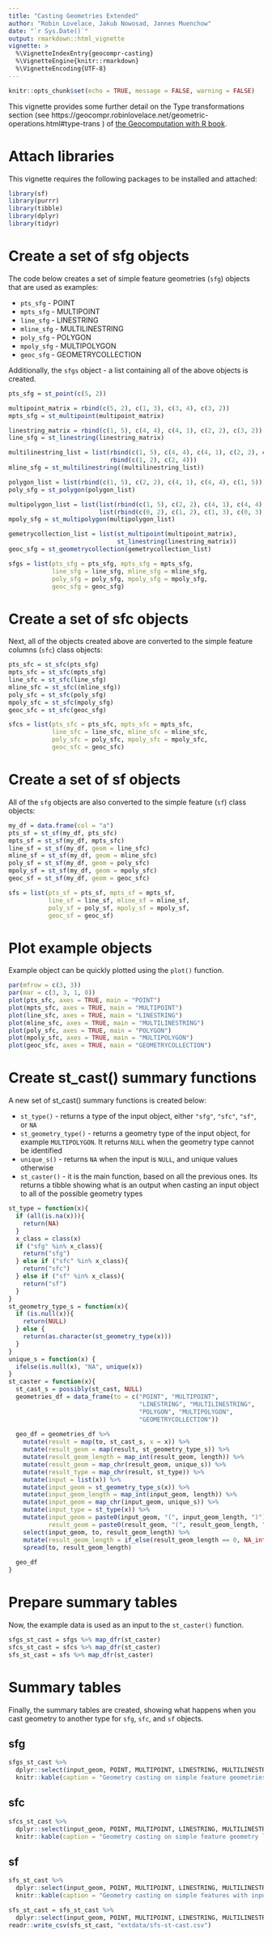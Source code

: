 ```yaml
---
title: "Casting Geometries Extended"
author: "Robin Lovelace, Jakub Nowosad, Jannes Muenchow"
date: "`r Sys.Date()`"
output: rmarkdown::html_vignette
vignette: >
  %\VignetteIndexEntry{geocompr-casting}
  %\VignetteEngine{knitr::rmarkdown}
  %\VignetteEncoding{UTF-8}
---
```


```r
knitr::opts_chunk$set(echo = TRUE, message = FALSE, warning = FALSE)
```

This vignette provides some further detail on the Type transformations section (see https://geocompr.robinlovelace.net/geometric-operations.html#type-trans ) of [the Geocomputation with R book](https://geocompr.github.io/).

# Attach libraries

This vignette requires the following packages to be installed and attached:

```r
library(sf)
library(purrr)
library(tibble)
library(dplyr)
library(tidyr)
```

# Create a set of sfg objects

The code below creates a set of simple feature geometries (`sfg`) objects that are used as examples:

- `pts_sfg` - POINT
- `mpts_sfg` - MULTIPOINT
- `line_sfg` - LINESTRING
- `mline_sfg` - MULTILINESTRING
- `poly_sfg` - POLYGON
- `mpoly_sfg` - MULTIPOLYGON
- `geoc_sfg` - GEOMETRYCOLLECTION

Additionally, the `sfgs` object - a list containing all of the above objects is created.

```r
pts_sfg = st_point(c(5, 2))

multipoint_matrix = rbind(c(5, 2), c(1, 3), c(3, 4), c(3, 2))
mpts_sfg = st_multipoint(multipoint_matrix)

linestring_matrix = rbind(c(1, 5), c(4, 4), c(4, 1), c(2, 2), c(3, 2))
line_sfg = st_linestring(linestring_matrix)

multilinestring_list = list(rbind(c(1, 5), c(4, 4), c(4, 1), c(2, 2), c(3, 2)), 
                            rbind(c(1, 2), c(2, 4)))
mline_sfg = st_multilinestring((multilinestring_list))

polygon_list = list(rbind(c(1, 5), c(2, 2), c(4, 1), c(4, 4), c(1, 5)))
poly_sfg = st_polygon(polygon_list)

multipolygon_list = list(list(rbind(c(1, 5), c(2, 2), c(4, 1), c(4, 4), c(1, 5))),
                         list(rbind(c(0, 2), c(1, 2), c(1, 3), c(0, 3), c(0, 2))))
mpoly_sfg = st_multipolygon(multipolygon_list)

gemetrycollection_list = list(st_multipoint(multipoint_matrix),
                              st_linestring(linestring_matrix))
geoc_sfg = st_geometrycollection(gemetrycollection_list)

sfgs = list(pts_sfg = pts_sfg, mpts_sfg = mpts_sfg,
            line_sfg = line_sfg, mline_sfg = mline_sfg, 
            poly_sfg = poly_sfg, mpoly_sfg = mpoly_sfg,
            geoc_sfg = geoc_sfg)
```

# Create a set of sfc objects

Next, all of the objects created above are converted to the simple feature columns (`sfc`) class objects:

```r
pts_sfc = st_sfc(pts_sfg)
mpts_sfc = st_sfc(mpts_sfg)
line_sfc = st_sfc(line_sfg)
mline_sfc = st_sfc((mline_sfg))
poly_sfc = st_sfc(poly_sfg)
mpoly_sfc = st_sfc(mpoly_sfg)
geoc_sfc = st_sfc(geoc_sfg)

sfcs = list(pts_sfc = pts_sfc, mpts_sfc = mpts_sfc,
            line_sfc = line_sfc, mline_sfc = mline_sfc, 
            poly_sfc = poly_sfc, mpoly_sfc = mpoly_sfc,
            geoc_sfc = geoc_sfc)
```

# Create a set of sf objects

All of the `sfg` objects are also converted to the simple feature (`sf`) class objects:

```r
my_df = data.frame(col = "a")
pts_sf = st_sf(my_df, pts_sfc)
mpts_sf = st_sf(my_df, mpts_sfc)
line_sf = st_sf(my_df, geom = line_sfc)
mline_sf = st_sf(my_df, geom = mline_sfc)
poly_sf = st_sf(my_df, geom = poly_sfc)
mpoly_sf = st_sf(my_df, geom = mpoly_sfc)
geoc_sf = st_sf(my_df, geom = geoc_sfc)

sfs = list(pts_sf = pts_sf, mpts_sf = mpts_sf,
           line_sf = line_sf, mline_sf = mline_sf, 
           poly_sf = poly_sf, mpoly_sf = mpoly_sf,
           geoc_sf = geoc_sf)
```

# Plot example objects

Example object can be quickly plotted using the `plot()` function.

```r
par(mfrow = c(3, 3))
par(mar = c(3, 3, 1, 0))
plot(pts_sfc, axes = TRUE, main = "POINT")
plot(mpts_sfc, axes = TRUE, main = "MULTIPOINT")
plot(line_sfc, axes = TRUE, main = "LINESTRING")
plot(mline_sfc, axes = TRUE, main = "MULTILINESTRING")
plot(poly_sfc, axes = TRUE, main = "POLYGON")
plot(mpoly_sfc, axes = TRUE, main = "MULTIPOLYGON")
plot(geoc_sfc, axes = TRUE, main = "GEOMETRYCOLLECTION")
```

# Create st_cast() summary functions

A new set of st_cast() summary functions is created below:

- `st_type()` - returns a type of the input object, either `"sfg"`, `"sfc"`, `"sf"`, or `NA`
- `st_geometry_type()` - returns a geometry type of the input object, for example `MULTIPOLYGON`.
It returns `NULL` when the geometry type cannot be identified
- `unique_s()` - returns `NA` when the input is `NULL`, and unique values otherwise
- `st_caster()` - it is the main function, based on all the previous ones. 
Its returns a tibble showing what is an output when casting an input object to all of the possible geometry types

```r
st_type = function(x){
  if (all(is.na(x))){
    return(NA)
  } 
  x_class = class(x)
  if ("sfg" %in% x_class){
    return("sfg")
  } else if ("sfc" %in% x_class){
    return("sfc")
  } else if ("sf" %in% x_class){
    return("sf")
  }
}
st_geometry_type_s = function(x){
  if (is.null(x)){
    return(NULL)
  } else {
    return(as.character(st_geometry_type(x)))
  }
}
unique_s = function(x) {
  ifelse(is.null(x), "NA", unique(x))
}
st_caster = function(x){
  st_cast_s = possibly(st_cast, NULL)
  geometries_df = data_frame(to = c("POINT", "MULTIPOINT", 
                                    "LINESTRING", "MULTILINESTRING",
                                    "POLYGON", "MULTIPOLYGON",
                                    "GEOMETRYCOLLECTION"))
  
  geo_df = geometries_df %>% 
    mutate(result = map(to, st_cast_s, x = x)) %>% 
    mutate(result_geom = map(result, st_geometry_type_s)) %>% 
    mutate(result_geom_length = map_int(result_geom, length)) %>% 
    mutate(result_geom = map_chr(result_geom, unique_s)) %>% 
    mutate(result_type = map_chr(result, st_type)) %>% 
    mutate(input = list(x)) %>% 
    mutate(input_geom = st_geometry_type_s(x)) %>% 
    mutate(input_geom_length = map_int(input_geom, length)) %>% 
    mutate(input_geom = map_chr(input_geom, unique_s)) %>% 
    mutate(input_type = st_type(x)) %>% 
    mutate(input_geom = paste0(input_geom, "(", input_geom_length, ")"),
           result_geom = paste0(result_geom, "(", result_geom_length, ")")) %>% 
    select(input_geom, to, result_geom_length) %>% 
    mutate(result_geom_length = if_else(result_geom_length == 0, NA_integer_, result_geom_length)) %>% 
    spread(to, result_geom_length)
  
  geo_df
}
```

# Prepare summary tables

Now, the example data is used as an input to the `st_caster()` function.

```r
sfgs_st_cast = sfgs %>% map_dfr(st_caster)
sfcs_st_cast = sfcs %>% map_dfr(st_caster)
sfs_st_cast = sfs %>% map_dfr(st_caster)
```

# Summary tables

Finally, the summary tables are created, showing what happens when you cast geometry to another type for `sfg`, `sfc`, and `sf` objects.

## sfg

```r
sfgs_st_cast %>% 
  dplyr::select(input_geom, POINT, MULTIPOINT, LINESTRING, MULTILINESTRING, POLYGON, MULTIPOLYGON, GEOMETRYCOLLECTION) %>% 
  knitr::kable(caption = "Geometry casting on simple feature geometries with input type by row and output type by column. Values like (1) represent the number of features; NA means the operation is not possible.")
```

## sfc

```r
sfcs_st_cast %>% 
  dplyr::select(input_geom, POINT, MULTIPOINT, LINESTRING, MULTILINESTRING, POLYGON, MULTIPOLYGON, GEOMETRYCOLLECTION) %>% 
  knitr::kable(caption = "Geometry casting on simple feature geometry list columns with input type by row and output type by column. Values like (1) represent the number of features; NA means the operation is not possible.")
```

## sf

```r
sfs_st_cast %>% 
  dplyr::select(input_geom, POINT, MULTIPOINT, LINESTRING, MULTILINESTRING, POLYGON, MULTIPOLYGON, GEOMETRYCOLLECTION) %>% 
  knitr::kable(caption = "Geometry casting on simple features with input type by row and output type by column. Values like (1) represent the number of features; NA means the operation is not possible.")
```

```r
sfs_st_cast = sfs_st_cast %>% 
  dplyr::select(input_geom, POINT, MULTIPOINT, LINESTRING, MULTILINESTRING, POLYGON, MULTIPOLYGON, GEOMETRYCOLLECTION)
readr::write_csv(sfs_st_cast, "extdata/sfs-st-cast.csv")
```
